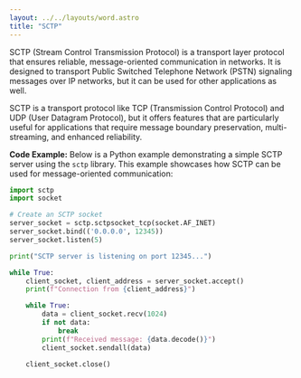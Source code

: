 ```yaml
---
layout: ../../layouts/word.astro
title: "SCTP"
---
```

SCTP (Stream Control Transmission Protocol) is a transport layer protocol that ensures reliable, message-oriented communication in networks. It is designed to transport Public Switched Telephone Network (PSTN) signaling messages over IP networks, but it can be used for other applications as well.

SCTP is a transport protocol like TCP (Transmission Control Protocol) and UDP (User Datagram Protocol), but it offers features that are particularly useful for applications that require message boundary preservation, multi-streaming, and enhanced reliability.

**Code Example:**
Below is a Python example demonstrating a simple SCTP server using the `sctp` library. This example showcases how SCTP can be used for message-oriented communication:

```python
import sctp
import socket

# Create an SCTP socket
server_socket = sctp.sctpsocket_tcp(socket.AF_INET)
server_socket.bind(('0.0.0.0', 12345))
server_socket.listen(5)

print("SCTP server is listening on port 12345...")

while True:
    client_socket, client_address = server_socket.accept()
    print(f"Connection from {client_address}")

    while True:
        data = client_socket.recv(1024)
        if not data:
            break
        print(f"Received message: {data.decode()}")
        client_socket.sendall(data)

    client_socket.close()
```